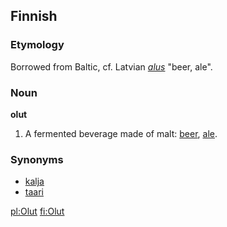 ==Finnish==

===Etymology===

Borrowed from Baltic, cf. Latvian ''[[alus#Latvian|alus]]'' "beer, ale".

===Noun===
'''olut'''

# A fermented beverage made of malt: [[beer]], [[ale]].

===Synonyms===

*[[kalja]]
*[[taari]]

[[pl:Olut]]
[[fi:Olut]]